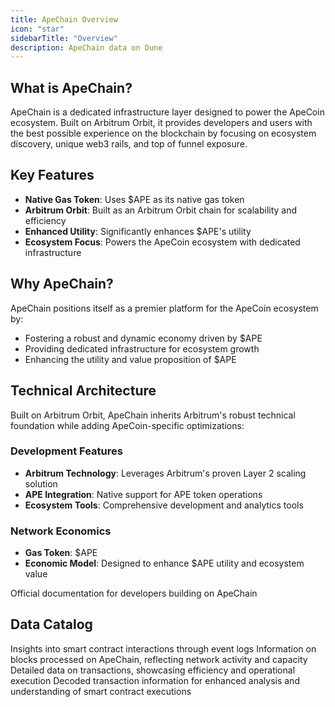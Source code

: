 ```yaml
---
title: ApeChain Overview
icon: "star"
sidebarTitle: "Overview"
description: ApeChain data on Dune
---
```


## What is ApeChain?
ApeChain is a dedicated infrastructure layer designed to power the ApeCoin ecosystem. Built on Arbitrum Orbit, it provides developers and users with the best possible experience on the blockchain by focusing on ecosystem discovery, unique web3 rails, and top of funnel exposure.

## Key Features
- **Native Gas Token**: Uses $APE as its native gas token
- **Arbitrum Orbit**: Built as an Arbitrum Orbit chain for scalability and efficiency
- **Enhanced Utility**: Significantly enhances $APE's utility
- **Ecosystem Focus**: Powers the ApeCoin ecosystem with dedicated infrastructure

## Why ApeChain?
ApeChain positions itself as a premier platform for the ApeCoin ecosystem by:
- Fostering a robust and dynamic economy driven by $APE
- Providing dedicated infrastructure for ecosystem growth
- Enhancing the utility and value proposition of $APE

## Technical Architecture
Built on Arbitrum Orbit, ApeChain inherits Arbitrum's robust technical foundation while adding ApeCoin-specific optimizations:

### Development Features
- **Arbitrum Technology**: Leverages Arbitrum's proven Layer 2 scaling solution
- **APE Integration**: Native support for APE token operations
- **Ecosystem Tools**: Comprehensive development and analytics tools

### Network Economics
- **Gas Token**: $APE
- **Economic Model**: Designed to enhance $APE utility and ecosystem value

<CardGroup cols={1}>
  <Card title="ApeChain Documentation" icon="link" href="https://docs.apechain.com">
    Official documentation for developers building on ApeChain
  </Card>
</CardGroup>

## Data Catalog

<CardGroup cols={2}>
  <Card title="Logs" icon="bolt" href="./raw/logs">
    Insights into smart contract interactions through event logs
  </Card>
  <Card title="Blocks" icon="cubes" href="./raw/blocks">
    Information on blocks processed on ApeChain, reflecting network activity and capacity
  </Card>
  <Card title="Transactions" icon="message-arrow-up" href="./raw/transactions">
    Detailed data on transactions, showcasing efficiency and operational execution
  </Card>
  <Card title="decoded" icon="file" href="./decoded/overview">
    Decoded transaction information for enhanced analysis and understanding of smart contract executions
  </Card>
</CardGroup>
